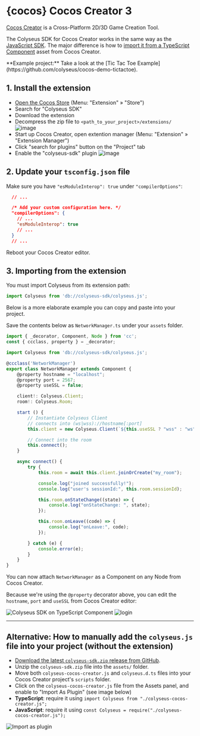 
# {cocos} Cocos Creator 3

[Cocos Creator](https://cocos.com/creator) is a Cross-Platform 2D/3D Game Creation Tool.

The Colyseus SDK for Cocos Creator works in the same way as the [JavaScript SDK](/getting-started/javascript-client/). The major difference is how to [import it from a TypeScript Component](#importing-from-the-extension) asset from Cocos Creator.

<Callout type="info">
    **Example project:** Take a look at the [Tic Tac Toe Example](https://github.com/colyseus/cocos-demo-tictactoe).
</Callout>

## 1. Install the extension

- [Open the Cocos Store](https://store.cocos.com/app/en/detail/5086) (Menu: "Extension" &raquo; "Store")
- Search for "Colyseus SDK"
- Download the extension
- Decompress the zip file to `<path_to_your_project>/extensions/`
![image](https://user-images.githubusercontent.com/42052366/130320623-9b1e556b-4fe1-44a6-b0d7-1e44cc231555.png)
- Start up Cocos Creator, open extention manager (Menu: "Extension" &raquo; "Extension Manager")
- Click "search for plugins" button on the "Project" tab
- Enable the "colyseus-sdk" plugin
![image](https://user-images.githubusercontent.com/42052366/130320703-74e6ea85-e217-462a-ac77-01e933475257.png)


## 2. Update your `tsconfig.json` file

Make sure you have `"esModuleInterop": true` under `"compilerOptions"`:

```json
  // ...

  /* Add your custom configuration here. */
  "compilerOptions": {
    // ...
    "esModuleInterop": true
    // ...
  }
  // ...
```

Reboot your Cocos Creator editor.

## 3. Importing from the extension

You must import Colyseus from its extension path:

```typescript
import Colyseus from 'db://colyseus-sdk/colyseus.js';
```

Below is a more elaborate example you can copy and paste into your project.

Save the contents below as `NetworkManager.ts` under your `assets` folder.

```typescript
import { _decorator, Component, Node } from 'cc';
const { ccclass, property } = _decorator;

import Colyseus from 'db://colyseus-sdk/colyseus.js';

@ccclass('NetworkManager')
export class NetworkManager extends Component {
    @property hostname = "localhost";
    @property port = 2567;
    @property useSSL = false;

    client!: Colyseus.Client;
    room!: Colyseus.Room;

    start () {
        // Instantiate Colyseus Client
        // connects into (ws|wss)://hostname[:port]
        this.client = new Colyseus.Client(`${this.useSSL ? "wss" : "ws"}://${this.hostname}${([443, 80].includes(this.port) || this.useSSL) ? "" : `:${this.port}`}`);

        // Connect into the room
        this.connect();
    }

    async connect() {
        try {
            this.room = await this.client.joinOrCreate("my_room");

            console.log("joined successfully!");
            console.log("user's sessionId:", this.room.sessionId);

            this.room.onStateChange((state) => {
                console.log("onStateChange: ", state);
            });

            this.room.onLeave((code) => {
                console.log("onLeave:", code);
            });

        } catch (e) {
            console.error(e);
        }
    }
}
```

You can now attach `NetworkManager` as a Component on any Node from Cocos Creator.

Because we're using the `@property` decorator above, you can edit the `hostname`, `port` and `useSSL` from Cocos Creator editor:

![Colyseus SDK on TypeScript Component](/cocos/cocos-creator-component.png)
![login](/cocos/logged_in.jpg)

---

## Alternative: How to manually add the `colyseus.js` file into your project (without the extension)

- [Download the latest `colyseus-sdk.zip` release from GitHub](https://github.com/colyseus/colyseus.js/releases).
- Unzip the `colyseus-sdk.zip` file into the `assets/` folder.
- Move both `colyseus-cocos-creator.js` and `colyseus.d.ts` files into your Cocos Creator project's `scripts` folder.
- Click on the `colyseus-cocos-creator.js` file from the Assets panel, and enable to "Import As Plugin" (see image below)
- **TypeScript**: require it using `import Colyseus from "./colyseus-cocos-creator.js";`
- **JavaScript**: require it using `const Colyseus = require("./colyseus-cocos-creator.js");`

![Import as plugin](/cocos/cocos-creator-import-as-plugin.png)
